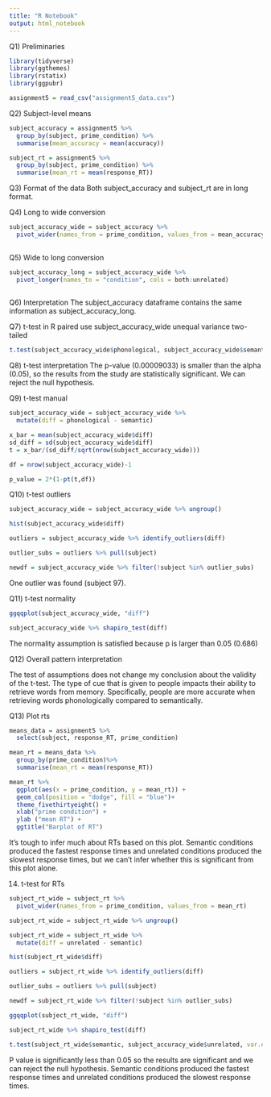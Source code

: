 ```yaml
---
title: "R Notebook"
output: html_notebook
---
```


Q1) Preliminaries
```r

library(tidyverse)
library(ggthemes)
library(rstatix)
library(ggpubr)

assignment5 = read_csv("assignment5_data.csv")

```
Q2) Subject-level means
```r
subject_accuracy = assignment5 %>%
  group_by(subject, prime_condition) %>%
  summarise(mean_accuracy = mean(accuracy))

subject_rt = assignment5 %>%
  group_by(subject, prime_condition) %>%
  summarise(mean_rt = mean(response_RT))

```
Q3) Format of the data
Both subject_accuracy and subject_rt are in long format.

Q4) Long to wide conversion
```r
subject_accuracy_wide = subject_accuracy %>%
  pivot_wider(names_from = prime_condition, values_from = mean_accuracy)
  
```
Q5) Wide to long conversion
```r
subject_accuracy_long = subject_accuracy_wide %>%
  pivot_longer(names_to = "condition", cols = both:unrelated)
  
```
Q6) Interpretation
The subject_accuracy dataframe contains the same information as subject_accuracy_long.

Q7) t-test in R
paired
use subject_accuracy_wide
unequal variance
two-tailed

```r
t.test(subject_accuracy_wide$phonological, subject_accuracy_wide$semantic, var.equal = TRUE, paired = TRUE)

```
Q8) t-test interpretation
The p-value (0.00009033) is smaller than the alpha (0.05), so the results from the study are statistically significant.
We can reject the null hypothesis. 

Q9) t-test manual
```r

subject_accuracy_wide = subject_accuracy_wide %>%
  mutate(diff = phonological - semantic)

x_bar = mean(subject_accuracy_wide$diff)
sd_diff = sd(subject_accuracy_wide$diff)
t = x_bar/(sd_diff/sqrt(nrow(subject_accuracy_wide)))

df = nrow(subject_accuracy_wide)-1

p_value = 2*(1-pt(t,df))
```

Q10) t-test outliers
```r
subject_accuracy_wide = subject_accuracy_wide %>% ungroup()

hist(subject_accuracy_wide$diff)

outliers = subject_accuracy_wide %>% identify_outliers(diff)

outlier_subs = outliers %>% pull(subject)

newdf = subject_accuracy_wide %>% filter(!subject %in% outlier_subs)
```
One outlier was found (subject 97). 

Q11) t-test normality
```r
ggqqplot(subject_accuracy_wide, "diff")

subject_accuracy_wide %>% shapiro_test(diff)

```
The normality assumption is satisfied because p is larger than 0.05 (0.686)

Q12) Overall pattern interpretation

The test of assumptions does not change my conclusion about the validity of the t-test.
The type of cue that is given to people impacts their ability to retrieve words from memory. 
Specifically, people are more accurate when retrieving words phonologically compared to semantically.

Q13) Plot rts
```r
  
means_data = assignment5 %>% 
  select(subject, response_RT, prime_condition)

mean_rt = means_data %>% 
  group_by(prime_condition)%>%
  summarise(mean_rt = mean(response_RT))

mean_rt %>%
  ggplot(aes(x = prime_condition, y = mean_rt)) +
  geom_col(position = "dodge", fill = "blue")+
  theme_fivethirtyeight() +
  xlab("prime condition") + 
  ylab ("mean RT") + 
  ggtitle("Barplot of RT")

```
It's tough to infer much about RTs based on this plot. Semantic conditions produced the fastest response times and unrelated conditions produced the slowest response times, but we can't infer whether this is significant from this plot alone. 

14) t-test for RTs
```r
subject_rt_wide = subject_rt %>%
  pivot_wider(names_from = prime_condition, values_from = mean_rt)

subject_rt_wide = subject_rt_wide %>% ungroup()

subject_rt_wide = subject_rt_wide %>%
  mutate(diff = unrelated - semantic)

hist(subject_rt_wide$diff)

outliers = subject_rt_wide %>% identify_outliers(diff)

outlier_subs = outliers %>% pull(subject)

newdf = subject_rt_wide %>% filter(!subject %in% outlier_subs)

ggqqplot(subject_rt_wide, "diff")

subject_rt_wide %>% shapiro_test(diff)

t.test(subject_rt_wide$semantic, subject_accuracy_wide$unrelated, var.equal = TRUE, paired = TRUE)

```

P value is significantly less than 0.05 so the results are significant and we can reject the null hypothesis. Semantic conditions produced the fastest response times and unrelated conditions produced the slowest response times.


